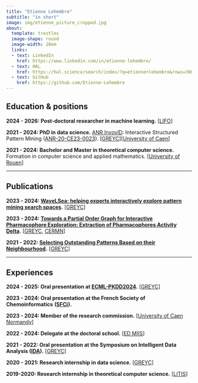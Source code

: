 ```yaml
---
title: "Etienne Lehembre"
subtitle: "in short"
image: img/etienne_picture_cropped.jpg
about:
  template: trestles
  image-shape: round
  image-width: 20em
  links:
  - text: LinkedIn
    href: https://www.linkedin.com/in/etienne-lehembre/
  - text: HAL
    href: https://hal.science/search/index/?q=etienne+lehembre&rows=30&level0_domain_s=info
  - text: GitHub
    href: https://github.com/Etienne-Lehembre
---
```


## Education & positions

**2024 - 2026: Post-doctoral researcher in machine learning.** \[[LIFO](https://www.univ-orleans.fr/lifo/?lang=en)\]

**2021 - 2024: PhD in data science.** [ANR InvovlD](https://involvd.greyc.fr/): Interactive Structured Pattern Mining ([ANR-20-CE23-0023](https://anr.fr/Projet-ANR-20-CE23-0023)). \[[GREYC](https://www.greyc.fr/en/home/)\]\[[University of Caen](https://www.unicaen.fr/)\]

**2021 - 2024: Bachelor and Master in theoretical computer science.** Formation in computer science and applied mathematics. \[[University of Rouen](https://www.univ-rouen.fr/)\]

<!--# 2014-2015: Bachelor in English civilization. [University of Rouen]  -->

------------------------------------------------------------------------

## Publications

**2023 - 2024: [WaveLSea: helping experts interactively explore pattern mining search spaces](https://rdcu.be/dI4Am).** \[[GREYC](https://www.greyc.fr/en/home/)\]

**2023 - 2024: [Towards a Partial Order Graph for Interactive Pharmacophore Exploration: Extraction of Pharmacophores Activity Delta](https://link.springer.com/article/10.1186/s13321-023-00782-0?utm_source=rct_congratemailt&utm_medium=email&utm_campaign=oa_20231129&utm_content=10.1186/s13321-023-00782-0#citeas).** \[[GREYC](https://www.greyc.fr/en/home/), [CERMN](https://cermn.unicaen.fr/)\]

<!--# 2023 - 2024: Wave Top-k Random-d Family Search: How to Guide an Expert in a Structured Pattern Space. [GREYC] -->

<!--# 2021 - 2024: Sub-graph Pattern Explorer (SGPEx). [GREYC]  -->

**2021 - 2022: [Selecting Outstanding Patterns Based on their Neighbourhood](https://hal.science/hal-03658500).** \[[GREYC](https://www.greyc.fr/en/home/)\]

------------------------------------------------------------------------

## Experiences

**2024 - 2025: Oral presentation at [ECML-PKDD2024](https://ecmlpkdd.org/2024/).** \[[GREYC](https://www.greyc.fr/en/home/)\]

**2023 - 2024: Oral presentation at the French Society of Chemoinformatics** **([SFCi](https://ggmm-sfci-lille.com/)).**

**2023 - 2024: Member of the research commission.** \[[University of Caen Normandy](https://www.unicaen.fr/)\]

**2022 - 2024: Delegate at the doctoral school.** \[[ED MIIS](https://ed-miis.normandie-univ.fr/en/)\]

**2021 - 2022: Oral presentation at the Symposium on Intelligent Data Analysis ([IDA](https://link.springer.com/book/10.1007/978-3-031-01333-1)).** \[[GREYC](https://www.greyc.fr/en/home/)\]

**2020 - 2021: Research internship in data science.** \[[GREYC](https://www.greyc.fr/en/home/)\]

**2019-2020: Research internship in theoretical computer science.** \[[LITIS](https://www.litislab.fr/en)\]
